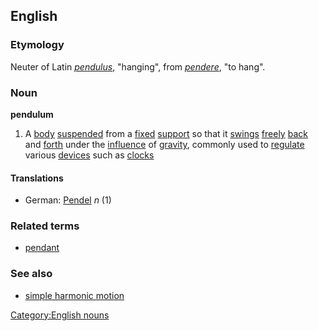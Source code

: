 ==English==
===Etymology===
Neuter of Latin ''[[pendulus]]'', "hanging", from ''[[pendere]]'', "to hang".
===Noun===
{{wikipedia}}
'''pendulum'''
#A [[body]] [[suspend]]ed from a [[fix]]ed [[support]] so that it [[swing]]s [[free]]ly [[back]] and [[forth]] under the [[influence]] of [[gravity]], commonly used to [[regulate]] various [[device]]s such as [[clock]]s
====Translations====
*German: [[Pendel]] ''n'' (1)
===Related terms===
*[[pendant]]
===See also===
*[[simple harmonic motion]]

[[Category:English nouns]]